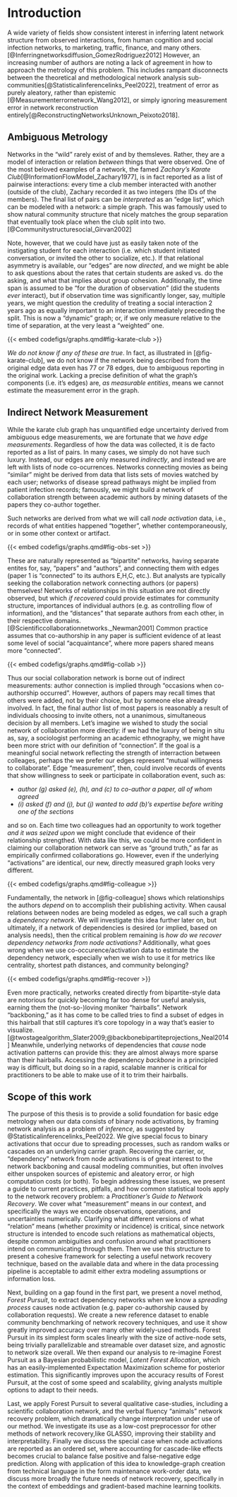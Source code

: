 # Introduction

A wide variety of fields show consistent interest in inferring latent network structure from observed interactions, from human cognition and social infection networks, to marketing, traffic, finance, and many others. [@Inferringnetworksdiffusion_GomezRodriguez2012]
However, an increasing number of authors are noting a lack of agreement in how to approach the metrology of this problem. 
This includes rampant disconnects between the theoretical and methodological network analysis sub-communities[@Statisticalinferencelinks_Peel2022], treatment of error as purely aleatory, rather than epistemic [@Measurementerrornetwork_Wang2012], or simply ignoring measurement error in network reconstruction entirely[@ReconstructingNetworksUnknown_Peixoto2018].

## Ambiguous Metrology
Networks in the "wild" rarely exist of and by themsleves. 
Rather, they are a model of interaction or relation _between_ things that were observed.
One of the most beloved examples of a network, the famed _Zachary's Karate Club_[@InformationFlowModel_Zachary1977], is in fact reported as a list of pairwise interactions: every time a club member interacted with another (outside of the club), Zachary recorded it as two integers (the IDs of the members).
The final list of pairs can be _interpreted_ as an "edge list", which can be modeled with a network: a simple graph.
This was famously used to show natural community structure that nicely matches the group separation that eventually took place when the club split into two.[@Communitystructuresocial_Girvan2002]

Note, however, that we could have just as easily taken note of the instigating student for each interaction (i.e. which student initiated conversation, or invited the other to socialize, etc.).
If that relational asymmetry is available, our "edges" are now _directed_, and we might be able to ask questions about the rates that certain students are asked vs. do the asking, and what that implies about group cohesion.
Additionally, the time span is assumed to be "for the duration of observation" (did the students _ever_ interact), but if observation time was significantly longer, say, multiple years, we might question the credulity of treating a social interaction 2 years ago as equally important to an interaction immediately preceding the split.
This is now a "dynamic" graph; or, if we only measure relative to the time of separation, at the very least a "weighted" one.  

{{< embed codefigs/graphs.qmd#fig-karate-club >}}


_We do not know if any of these are true_.
In fact, as illustrated in [@fig-karate-club],  we do not know if the network being described from the original edge data even has 77 or 78 edges, due to ambiguous reporting in the original work.
Lacking a precise definition of what the graph's components (i.e. it's edges) are, _as measurable entities_, means we cannot estimate the measurement error in the graph.  


## Indirect Network Measurement

While the karate club graph has unquantified edge uncertainty derived from ambiguous edge measurements, we are fortunate that we _have edge measurements_.
Regardless of how the data was collected, it is de facto reported as a list of pairs.
In many cases, we simply do not have such luxury.
Instead, our edges are only measured _indirectly_, and instead we are left with lists of node co-ocurrences.
Networks connecting movies as being "similar" might be derived from data that lists sets of movies watched by each user;
networks of disease spread pathways might be implied from patient infection records;
famously, we might build a network of collaboration strength between academic authors by mining datasets of the papers they co-author together. 

Such networks are derived from what we will call _node activation_ data, i.e., records of what entities happened "together", whether contemporaneously, or in some other context or artifact.

{{< embed codefigs/graphs.qmd#fig-obs-set >}}

These are naturally represented as "bipartite" networks, having separate entites for, say, "papers" and "authors", and connecting them with edges (paper 1 is "connected" to its authors E,H,C, etc.).
But analysts are typically seeking the collaboration network connecting authors (or papers) themselves!
Networks of relationships in this situation are not directly observed, but which _if recovered_ could provide estimates for community structure, importances of individual authors (e.g. as controlling flow of information), and the "distances" that separate authors from each other, in their respective domains. [@Scientificcollaborationnetworks._Newman2001]
Common practice assumes that co-authorship in any paper is sufficient evidence of at least some level of social "acquaintance", where more papers shared means more "connected".  

{{< embed codefigs/graphs.qmd#fig-collab  >}}
 
Thus our social collaboration network is borne out of indirect measurements: author connection is implied through "occasions when co-authorship occurred".
However, authors of papers may recall times that others were added, not by their choice, but by someone else already involved.
In fact, the final author list of most papers is reasonably a result of individuals choosing to invite others, not a unanimous, simultaneous decision by all members. 
Let's imagine we wished to study the social network of collaboration more directly: if we had the luxury of being in situ as, say, a sociologist performing an academic ethnography, we might have been more strict with our definition of "connection". 
If the goal is a meaningful social network reflecting the strength of interraction between colleages, perhaps the we prefer our edges  represent "mutual willingness to collaborate".
Edge "measurement", then, could involve records of events that show willingness to seek or participate in collaboration event, such as:

- _author (g) asked (e), (h), and (c) to co-author a paper, all of whom agreed_
- _(i) asked (f) and (j), but (j) wanted to add (b)'s expertise before writing one of the sections_

and so on.
Each time two colleagues had an opportunity to work together _and it was seized upon_ we might conclude that evidence of their relationship strengthed.
With data like this, we could be more confident in claiming our collaboration network can serve as "ground truth," as far as empirically confirmed collaborations go.
However, even if the underlying "activations" are identical, our new, directly measured graph looks very different.  

{{< embed codefigs/graphs.qmd#fig-colleague >}}

Fundamentally, the network in [@fig-colleague] shows which relationships the authors _depend_ on to accomplish their publishing activity.
When causal relations between nodes are being modeled as edges, we call such a graph a _dependency network_.
We will investigate this idea further later on, but ultimately, if a network of dependencies is desired (or implied, based on analysis needs), then the critical problem remaining is _how do we recover dependency networks from node activations?_
Additionally, what goes wrong when we use co-occurence/activation data to estimate the dependency network, especially when we wish to use it for metrics like centrality, shortest path distances, and community belonging?


{{< embed codefigs/graphs.qmd#fig-recover  >}}
 

Even more practically, networks created directly from bipartite-style data are notorious for quickly becoming far too dense for useful analysis, earning them the (not-so-)loving moniker "hairballs".
Network "backboning," as it has come to be called tries to find a subset of edges in this hairball that still captures it's core topology in a way that's easier to visualize.[@twostagealgorithm_Slater2009;@backbonebipartiteprojections_Neal2014]
Meanwhile, underlying networks of dependencies that _cause_ node activation patterns can provide this: they are almost always more sparse than their hairballs.
Accessing the dependency _backbone_ in a principled way is difficult, but doing so in a rapid, scalable manner is critical for practitioners to be able to make use of it to trim their hairballs.  

## Scope of this work

The purpose of this thesis is to provide a solid foundation for basic edge metrology when our data consists of binary node activations, by framing network analysis as a problem of _inference_, as suggested by @Statisticalinferencelinks_Peel2022.
We give special focus to binary activations that occur due to spreading processes, such as random walks or cascades on an underlying carrier graph.
Recovering the carrier, or, "dependency" network from node activations is of great interest to the network backboning and causal modeling communities, but often involves either unspoken sources of epistemic and aleatory error, or  high computation costs (or both). 
To begin addressing these issues, we present a guide to current practices, pitfalls, and how common statistical tools apply to the network recovery problem: a _Practitioner's Guide to Network Recovery_.
We cover what "measurement" means in our context, and specifically the ways we encode observations, operations, and uncertainties numerically.
Clarifying what different versions of what "relation" means (whether proximity or incidence) is critical, since network structure is intended to encode such relations as mathematical objects, despite common ambiguities and confusion around what practitioners intend on communicating through them.
Then we use this structure to present a cohesive framework for selecting a useful network recovery technique, based on the available data and where in the data processing pipeline is acceptable to admit either extra modeling assumptions or information loss.

Next, building on a gap found in the first part, we present a novel method, _Forest Pursuit_, to extract dependency networks when we know a _spreading process_ causes node activation (e.g. paper co-authorship caused by collaboration requests).
We create a new reference dataset to enable community benchmarking of network recovery techniques, and use it show greatly improved accuracy over many other widely-used methods.
Forest Pursuit in its simplest form scales linearly with the size of active-node sets, being trivially parallelizable and streamable over dataset size, and agnostic to network size overall.
We then expand our analysis to re-imagine Forest Pursuit as a Bayesian probabilistic model, _Latent Forest Allocation_, which has an easily-implemented Expectation Maximization scheme for posterior estimation.
This significantly improves upon the accuracy results of Forest Pursuit, at the cost of some speed and scalability, giving analysts multiple options to adapt to their needs.

Last, we apply Forest Pursuit to several qualitative case-studies, including a scientific collaboration network, and the verbal fluency "animals" network recovery problem, which dramatically change interpretation under use of our method.
We investigate its use as a low-cost preprocessor for other methods of network recovery,like GLASSO, improving their stability and interpretability. 
Finally we discuss the special case when node activations are reported as an ordered set, where accounting for cascade-like effects becomes crucial to balance false positive and false-negative edge prediction.
Along with application of this idea to knowledge-graph creation from technical language in the form maintenance work-order data, we discuss more broadly the future needs of network recovery, specifically in the context of embeddings and gradient-based machine learning toolkits.




